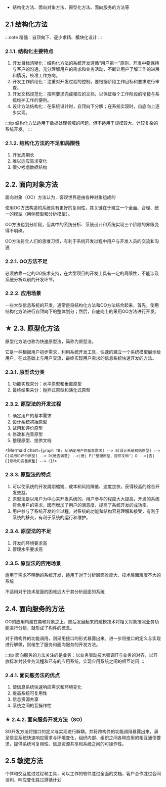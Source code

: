
- 结构化方法、面向对象方法、原型化方法、面向服务的方法等
  
## 2.1 结构化方法
:::note
精髓：自顶向下、逐步求精、模块化设计
:::

### 2.1.1. 结构化主要特点
1. 开发目标清晰化：结构化方法的系统开发遵循“用户第一”原则，开发中要保持与客户的沟通，充分理解用户的需求和业务活动，不断让用户了解工作的进展和情况，校准工作方向。
2. 开发工作阶段化：注重对开发过程的控制，要根据阶段工作目标和要求进行审查。
3. 开发文档规范化：按照要求完成相应的文档，以保证每个工作阶段的衔接与系统维护工作的便利。
4. 设计方法结构化：在系统设计时，自顶向下分解；在系统实现时，自底向上逐步实现。

:::tip 
结构化方法适用于数据处理领域的问题，但不适用于规模较大、计较复杂的系统开发。
:::

### 2.1.2. 结构化方法的不足和局限性
1. 开发周期长
2. 难以适应需求变化
3. 很少考虑数据结构

## 2.2. 面向对象方法
面向对象（OO）方法认为，客观世界是由各种对象组成的

使用OO方法构造的系统具有更好的复用性，其关键在于建立一个全面、合理、统一的模型（用例模型和分析模型）。

OO方法也划分阶段，但其中的系统分析、系统设计和系统实现三个阶段的界限变得不明确。

OO方法符合人们的思维习惯，有利于系统开发过程中用户与开发人员的交流和沟通

### 2.2.1. OO方法不足 
必须依靠一定的OO技术支持，在大型项目的开发上具有一定的局限性，不能涉及系统分析以前的开发环节。

### 2.2.2. 应用场景
一些大型信息系统的开发，通常是将结构化方法和OO方法结合起来。首先，使用结构化方法进行自顶向下的整体划分；然后，自底向上的采用OO方法进行开发。

## ★ 2.3. 原型化方法
原型化方法也称为快速原型法，简称为原型法。

它是一种根据用户初步需求，利用系统开发工具，快速的建立一个系统模型展示给用户，在此基础上与用户交流，最终实现用户需求的信息系统快速开发的方法。

### 2.3.1. 原型法分类
1. 功能实现来分：水平原型和垂直原型
2. 最终结果来分：抛弃式原型和演化式原型

### 2.3.2. 原型法的开发过程
1. 确定用户的基本需求
2. 设计系统初始原型
3. 试用和评价原型
4. 修改和完善原型
5. 整理原型、提供文档

<Mermaid chart={`
    graph TB;
    A[确定用户的基本需求] --> B[设计系统初始原型] --> C[试用和评价原型] --> D{是否满意} -->|是| F["整理原型、提供文档"]
    D -->|否| E[修改和完善原型] --> C
`}/>

### 2.3.3. 原型法的特点
1. 可以使系统的开发周期缩短、成本和风险降低、速度加快，获得较高的综合开发效益。
2. 原型法是以用户为中心来开发系统的，用户参与的程度大大提高，开发的系统符合用户的需求，因而增加了用户的满意度，提高了系统开发的成功率。
3. 用户参与了系统开发的全过程，对系统的功能和结构容易理解和接受，有利于系统的移交，有利于系统的运行和维护。

### 2.3.4. 原型法的不足
1. 开发的环境要求高
2. 管理水平要求高

### 2.3.5. 原型法的应用场景
适用于需求不明确的系统开发，适用于对于分析层面难度大、技术层面难度不大的系统

不适用对于技术层面的困难远大于其分析层面的系统

## 2.4. 面向服务的方法
OO的应用构建在类和对象之上，随后发展起来的建模技术将相关对象按照<Highlight>业务</Highlight>功能进行分组，就形成了<Highlight>构件</Highlight>的概念。

对于跨构件的功能调用，则采用接口的形式暴露出来。进一步将接口的定义与实现进行解耦，则催生了服务和面向服务的开发方法。

:::tip
面向服务的方法关注的是业务：以业务驱动技术强调IT与业务的对齐，以开放标准封装业务流程和已有的应用系统，实现应用系统之间的相互访问
:::
### 2.4.1. 面向服务法的优点
1. 使信息系统快速响应需求和环境变化
2. 提高系统可复用性
3. 信息资源共享
4. 系统之间的互操作性

### ★ 2.4.2. 面向服务开发方法（SO）
SO开发方法将接口的定义与实现进行解耦，并将跨构件的功能调用暴露出来，满足信息系统快速响应需求与环境变化，组织内部、组织之间各种应用的相互通信要求，提供系统可复用性、信息资源共享和系统之间的可操作性。
## 2.5 敏捷方法
个体和交互胜过过程和工具，可以工作的软件胜过全面的文档，客户合作胜过合同谈判，响应变化胜过遵循计划
